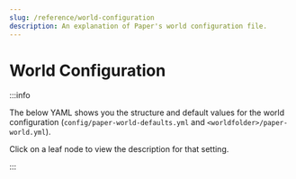 ```yaml
---
slug: /reference/world-configuration
description: An explanation of Paper's world configuration file.
---
```


# World Configuration


:::info

The below YAML shows you the structure and default values for the world configuration (`config/paper-world-defaults.yml` and `<worldfolder>/paper-world.yml`).

Click on a leaf node to view the description for that setting.

:::

<ConfigDocBlock data={WorldConfigSpec}/>
